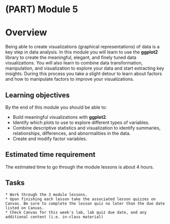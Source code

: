 # (PART) Module 5 {-}

# Overview

Being able to create visualizations (graphical representations) of data is a key step in data analysis. In this module you will learn to use the **ggplot2** library to create the meaningful, elegant, and finely tuned data visualizations. You will also learn to combine data transformation, manipulation, and visualization to explore your data and start extracting key insights. During this process you take a slight detour to learn about factors and how to manipulate factors to improve your visualizations.

## Learning objectives

By the end of this module you should be able to:

- Build meaningful visualizations with **ggplot2**.
- Identify which plots to use to explore different types of variables.
- Combine descriptive statistics and visualization to identify summaries, relationships, differences, and abnormalities in the data. 
- Create and modify factor variables.

## Estimated time requirement

The estimated time to go through the module lessons is about 4 hours.

## Tasks

```block
* Work through the 3 module lessons.
* Upon finishing each lesson take the associated lesson quizzes on Canvas. Be sure to complete the lesson quiz no later than the due date listed on Canvas.
* Check Canvas for this week's lab, lab quiz due date, and any additional content (i.e. in-class material)
```

